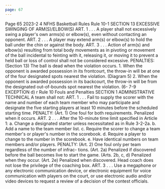 ```yaml
---
page: 67
---
```


Page 65 2023-2 4 NFHS Basketball Rules Rule 10-1 SECTION 13 EXCESSIVE SWINGING OF ARM(S)/ELBOW(S) ART. 1 . . . A player shall not excessively swing a player's own arms(s) or elbow(s), even without contacting an opponent. ART. 2 . . . A player may extend arm(s) or elbow(s) to hold the ball under the chin or against the body. ART. 3 . . . Action of arm(s) and elbow(s) resulting from total body movements as in pivoting or movement of the ball incidental to feinting with it, releasing it, or moving it to prevent a held ball or loss of control shall not be considered excessive. PENALTIES: (Section 13) The ball is dead when the violation occurs. 1. When the opponent is awarded possession in its frontcourt, the throw-in will be at one of the four designated spots nearest the violation. (Diagram 5) 2. When the opponent is awarded possession in its backcourt, the throw-in will be from the designated out-of-bounds spot nearest the violation. (6- 7-9 EXCEPTION d) r Rule 10 Fouls and Penalties SECTION 1 ADMINISTRATIVE TECHNICAL A team shall not: ART. 1 . . . Fail to supply the scorer with the name and number of each team member who may participate and designate the five starting players at least 10 minutes before the scheduled starting time. PENALTY: (Art. 1) One foul for both requirements. Penalized when it occurs. ART. 2 . . . After the 10-minute time limit specified in Article 1: a. Change a designated starter unless necessitated as in Rule 3-2-2a. b. Add a name to the team member list. c. Require the scorer to change a team member's or player's number in the scorebook. d. Require a player to change to the number in the scorebook. e. Have identical numbers on team members and/or players. PENALTY: (Art. 2) One foul only per team regardless of the number of infrac- tions. (Art. 2a) Penalized if discovered before the ball becomes live to start the game. (Arts. 2b, c, d) Penalized when they occur. (Art. 2e) Penalized when discovered. Head coach does not lose the privilege of the coaching box. ART. 3 . . . Use a megaphone or any electronic communication device, or electronic equipment for voice communication with players on the court, or use electronic audio and/or video devices to request a review of a decision of the contest officials.
